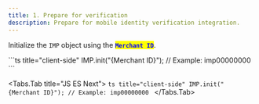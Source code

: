 ```yaml
---
title: 1. Prepare for verification
description: Prepare for mobile identity verification integration.
---
```



Initialize the `IMP` object using the <mark style="color:blue;">**`Merchant ID`**</mark>.

<Tabs>
  <Tabs.Tab title="JavaScript">
    ```ts title="client-side"
    IMP.init("{Merchant ID}"); // Example: imp00000000
    ```
  </Tabs.Tab>

  <Tabs.Tab title="JS ES Next">
    ```ts title="client-side"
    IMP.init("{Merchant ID}"); // Example: imp00000000
    ```
  </Tabs.Tab>
</Tabs>
